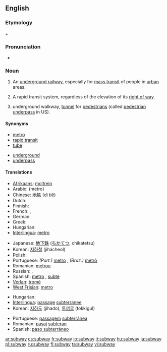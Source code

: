 ==English==

===Etymology===
{{term|sub-||lang=en|under}} + {{term|way|lang=en}}

===Pronunciation===
* {{audio|en-us-subway.ogg|Audio (US)}}

===Noun===
{{en-noun}}

# {{context|North America}} An [[underground railway]], especially for [[mass transit]] of people in [[urban]] areas.
# {{US}} A rapid transit system, regardless of the elevation of its [[right of way]].
# {{UK}} underground walkway, [[tunnel]] for [[pedestrian]]s (called [[pedestrian underpass]] in US).

====Synonyms====
{{top2}}
* [[metro]]
* [[rapid transit]]
* [[tube]]
{{mid2}}
* [[underground]]
* [[underpass]]
{{bottom2}}

====Translations====
{{trans-top|underground railway}}
* [[Afrikaans]]: [[moltrein]]
* Arabic: {{Arab|[[مترو]]}} (metro) {{m}}
* Chinese: [[地铁]] (dì tiě)
* Dutch: {{t+|nl|metro|m}}
* Finnish: {{t+|fi|metro}}
* French: {{t+|fr|métro|m}}, {{t+|fr|métropolitain|m}}
* German: {{t+|de|U-Bahn|f}}
* Greek: {{t+|el|μετρό|tr=metró|sc=Grek}}
* Hungarian: {{t+|hu|metró}}
* [[Interlingua]]: [[metro]]
{{trans-mid}}
* Japanese: [[地下鉄]] ([[ちかてつ]], chikatetsu)
* Korean: [[지하철]] (jihacheol)
* Polish: {{t+|pl|metro|n}}
* Portuguese: ''(Port.)'' [[metro]] {{m}}, ''(Braz.)'' [[metrô]] {{m}}
* Romanian: [[metrou]] {{n}}
* Russian: {{t+|ru|метрополитен|metropolitɛ́n|tr={{IPAchar|sc=Cyrl}}|m}}, {{t+|ru|метро|n|tr=metró|sc=Cyrl}}
* Spanish: [[metro]] {{m}}, [[subte]] {{m}} {{italbrac|Argentina}}
* [[Verlan]]: [[tromé]] {{m}}
* [[West Frisian]]: [[metro]]
{{trans-bottom}}

{{trans-top|underground walkway}}
* Hungarian: {{t+|hu|aluljáró}}
* [[Interlingua]]: [[passage]] [[subterranee]]
* Korean: [[지하도]] (jihado), [[토끼굴]] (tokkigul)
{{trans-mid}}
* Portuguese: [[passagem]] [[subterrânea]] {{f}}
* Romanian: [[pasaj]] [[subteran]] {{n}}
* Spanish: [[paso subterráneo]] {{m}}
{{trans-bottom}}

[[ar:subway]]
[[cs:subway]]
[[fr:subway]]
[[io:subway]]
[[it:subway]]
[[hu:subway]]
[[ja:subway]]
[[pl:subway]]
[[ru:subway]]
[[fi:subway]]
[[ta:subway]]
[[vi:subway]]
